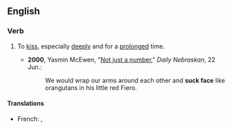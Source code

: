 ==English==

===Verb===
{{en-verb|head=[[suck]] [[face]]|sucks face|sucking face|sucked face}}

# {{idiomatic|colloquial}} To [[kiss]], especially [[deeply]] and for a [[prolong]]ed time.
#* '''2000''', Yasmin McEwen, "[http://media.www.dailynebraskan.com/media/storage/paper857/news/2000/06/22/Opinion/Not-Just.A.Number-1732974.shtml?sourcedomain=www.dailynebraskan.com&MIIHost=media.collegepublisher.com Not just a number]," ''Daily Nebraskan'', 22 Jun.:
#*: We would wrap our arms around each other and '''suck face''' like orangutans in his little red Fiero.

====Translations====
{{trans-top|''(colloquial)'' to kiss, especially deeply and for a prolonged time}}
* French: {{t+|fr|sucer la poire}}, {{t+|fr|sucer la pomme}}
{{trans-mid}}
{{trans-bottom}}